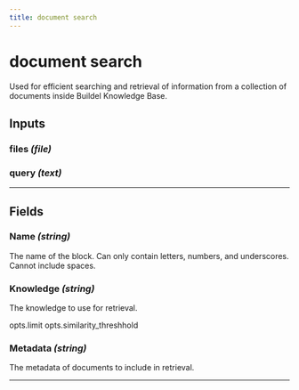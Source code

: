 ```yaml
---
title: document search
---
```


# document search
Used for efficient searching and retrieval of information from a collection of documents inside Buildel Knowledge Base.

## Inputs
### files _(file)_
### query _(text)_
---
## Fields

        

### Name _(string)_
The name of the block. Can only contain letters, numbers, and underscores. Cannot include spaces.
        

### Knowledge _(string)_
The knowledge to use for retrieval.
        
opts.limit
opts.similarity_threshhold

### Metadata _(string)_
The metadata of documents to include in retrieval.
        
---
    